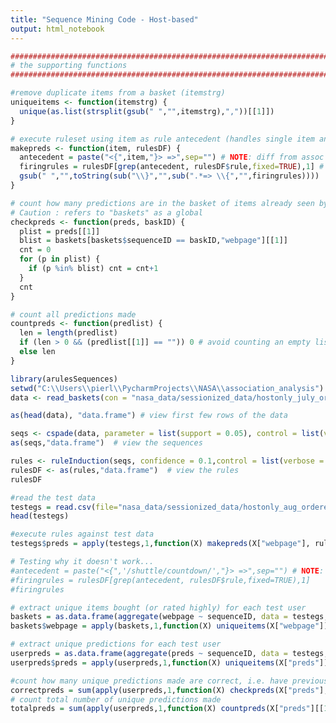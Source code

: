 ```yaml
---
title: "Sequence Mining Code - Host-based"
output: html_notebook
---
```


```r

#######################################################################
# the supporting functions
#######################################################################

#remove duplicate items from a basket (itemstrg)
uniqueitems <- function(itemstrg) {
  unique(as.list(strsplit(gsub(" ","",itemstrg),","))[[1]])
}

# execute ruleset using item as rule antecedent (handles single item antecedents only)
makepreds <- function(item, rulesDF) {
  antecedent = paste("<{",item,"}> =>",sep="") # NOTE: diff from assoc analysis same fn 
  firingrules = rulesDF[grep(antecedent, rulesDF$rule,fixed=TRUE),1] # rules is now rule
  gsub(" ","",toString(sub("\\}","",sub(".*=> \\{","",firingrules))))
}

# count how many predictions are in the basket of items already seen by that user 
# Caution : refers to "baskets" as a global
checkpreds <- function(preds, baskID) {
  plist = preds[[1]]
  blist = baskets[baskets$sequenceID == baskID,"webpage"][[1]]
  cnt = 0 
  for (p in plist) {
    if (p %in% blist) cnt = cnt+1
  }
  cnt
}

# count all predictions made
countpreds <- function(predlist) {
  len = length(predlist)
  if (len > 0 && (predlist[[1]] == "")) 0 # avoid counting an empty list
  else len
}
```


```r
library(arulesSequences)
setwd("C:\\Users\\pierl\\PycharmProjects\\NASA\\association_analysis")
data <- read_baskets(con = "nasa_data/sessionized_data/hostonly_july_ordered.txt", info = c("sequenceID","eventID","SIZE"))

```


```r
as(head(data), "data.frame") # view first few rows of the data
```


```r
seqs <- cspade(data, parameter = list(support = 0.05), control = list(verbose = TRUE))
as(seqs,"data.frame")  # view the sequences

```

```r
rules <- ruleInduction(seqs, confidence = 0.1,control = list(verbose = TRUE))
rulesDF <- as(rules,"data.frame")  # view the rules
rulesDF
```


```r
#read the test data
testegs = read.csv(file="nasa_data/sessionized_data/hostonly_aug_ordered.csv"); 
head(testegs)
```
```r
#execute rules against test data
testegs$preds = apply(testegs,1,function(X) makepreds(X["webpage"], rulesDF)) # something wrong here getting preds like rules
```

```r
# Testing why it doesn't work... 
#antecedent = paste("<{",'/shuttle/countdown/',"}> =>",sep="") # NOTE: rules here has '<' and '>' surrounding
#firingrules = rulesDF[grep(antecedent, rulesDF$rule,fixed=TRUE),1]
#firingrules
```
```r
# extract unique items bought (or rated highly) for each test user
baskets = as.data.frame(aggregate(webpage ~ sequenceID, data = testegs, paste, collapse=","))
baskets$webpage = apply(baskets,1,function(X) uniqueitems(X["webpage"]))

# extract unique predictions for each test user
userpreds = as.data.frame(aggregate(preds ~ sequenceID, data = testegs, paste, collapse=","))
userpreds$preds = apply(userpreds,1,function(X) uniqueitems(X["preds"])) 
```

```r
#count how many unique predictions made are correct, i.e. have previously been bought (or rated highly) by the user
correctpreds = sum(apply(userpreds,1,function(X) checkpreds(X["preds"],X["sequenceID"])))# 0??
# count total number of unique predictions made
totalpreds = sum(apply(userpreds,1,function(X) countpreds(X["preds"][[1]]))) 
```

